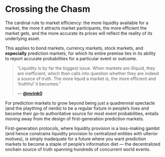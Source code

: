 # Crossing the Chasm

The cardinal rule to market efficiency: the more liquidity available for a market, the more it attracts market participants, the more efficient the market gets, and the more accurate its prices will reflect the reality of its underlying asset.

This applies to bond markets, currency markets, stock markets, and **especially** prediction markets, for which its entire premise lies in its ability to report accurate probabilities for a particular event or outcome.

> “Liquidity is by far the biggest issue. When markets are illiquid, they are inefficient, which then calls into question whether they are indeed a source of truth. The more liquid a market is, the more efficient and ‘truthful’ it becomes.”
>
> — [**@mrink0**](https://x.com/mrink0)

For prediction markets to grow beyond being just a quadrennial spectacle (and the plaything of nerds) to be a regular fixture in people’s lives and become their go-to authoritative source for most event probabilities, entails moving away from the design of first-generation prediction markets.

First-generation protocols, where liquidity provision is a loss-making gambit (and hence constrains liquidity provision to centralized entities with ulterior motives), is simply inadequate for a future where you want prediction markets to become a staple of people’s information diet — the decentralized onchain source of truth spanning hundreds of concurrent world events.
